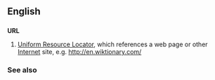 ==English==

==={{initialism}}===
'''URL'''

#[[Uniform Resource Locator]], which references a web page or other [[Internet]] site, e.g. http://en.wiktionary.com/

===See also===
{{pedialite}}